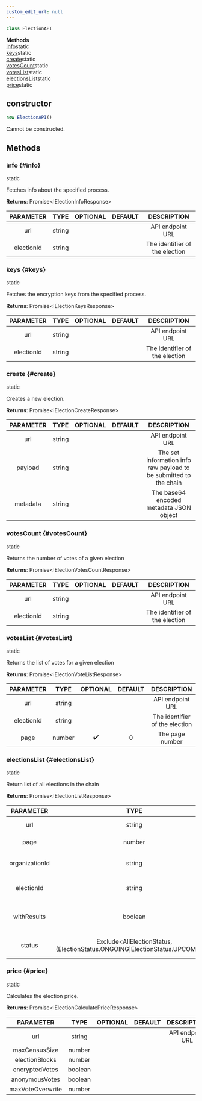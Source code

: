 ```yaml
---
custom_edit_url: null
---
```


```ts
class ElectionAPI
```

<div>

</div>

<div className="container">
  <div className="row mb-2"><div className="col col--12"><strong>Methods</strong></div></div>
  <div className="row"><div className="col col--12"><a href="#info">info</a><span className="badge badge--info margin-left--sm">static</span><br/><a href="#keys">keys</a><span className="badge badge--info margin-left--sm">static</span><br/><a href="#create">create</a><span className="badge badge--info margin-left--sm">static</span><br/><a href="#votesCount">votesCount</a><span className="badge badge--info margin-left--sm">static</span><br/><a href="#votesList">votesList</a><span className="badge badge--info margin-left--sm">static</span><br/><a href="#electionsList">electionsList</a><span className="badge badge--info margin-left--sm">static</span><br/><a href="#price">price</a><span className="badge badge--info margin-left--sm">static</span></div></div>
</div>

## constructor
```ts
new ElectionAPI()
```

<div>

</div>

Cannot be constructed.

## Methods
### info {#info}

<div>
  <span className="badge badge--info">static</span>
</div>

Fetches info about the specified process.

**Returns**: Promise&lt;IElectionInfoResponse&gt;

|PARAMETER|TYPE|OPTIONAL|DEFAULT|DESCRIPTION|
|:---:|:---:|:---:|:---:|:---:|
|url|string|||API endpoint URL|
|electionId|string|||The identifier of the election|

### keys {#keys}

<div>
  <span className="badge badge--info">static</span>
</div>

Fetches the encryption keys from the specified process.

**Returns**: Promise&lt;IElectionKeysResponse&gt;

|PARAMETER|TYPE|OPTIONAL|DEFAULT|DESCRIPTION|
|:---:|:---:|:---:|:---:|:---:|
|url|string|||API endpoint URL|
|electionId|string|||The identifier of the election|

### create {#create}

<div>
  <span className="badge badge--info">static</span>
</div>

Creates a new election.

**Returns**: Promise&lt;IElectionCreateResponse&gt;

|PARAMETER|TYPE|OPTIONAL|DEFAULT|DESCRIPTION|
|:---:|:---:|:---:|:---:|:---:|
|url|string|||API endpoint URL|
|payload|string|||The set information info raw payload to be submitted to the chain|
|metadata|string|||The base64 encoded metadata JSON object|

### votesCount {#votesCount}

<div>
  <span className="badge badge--info">static</span>
</div>

Returns the number of votes of a given election

**Returns**: Promise&lt;IElectionVotesCountResponse&gt;

|PARAMETER|TYPE|OPTIONAL|DEFAULT|DESCRIPTION|
|:---:|:---:|:---:|:---:|:---:|
|url|string|||API endpoint URL|
|electionId|string|||The identifier of the election|

### votesList {#votesList}

<div>
  <span className="badge badge--info">static</span>
</div>

Returns the list of votes for a given election

**Returns**: Promise&lt;IElectionVoteListResponse&gt;

|PARAMETER|TYPE|OPTIONAL|DEFAULT|DESCRIPTION|
|:---:|:---:|:---:|:---:|:---:|
|url|string|||API endpoint URL|
|electionId|string|||The identifier of the election|
|page|number|✔️|0|The page number|

### electionsList {#electionsList}

<div>
  <span className="badge badge--info">static</span>
</div>

Return list of all elections in the chain

**Returns**: Promise&lt;IElectionListResponse&gt;

|PARAMETER|TYPE|OPTIONAL|DEFAULT|DESCRIPTION|
|:---:|:---:|:---:|:---:|:---:|
|url|string|||API endpoint URL|
|page|number|✔️|0|The page number|
|organizationId|string|✔️|{}|Search by partial organizationId|
|electionId|string|||Search by partial electionId|
|withResults|boolean|||Return elections with results or live results|
|status|Exclude&lt;AllElectionStatus, (ElectionStatus.ONGOING\|ElectionStatus.UPCOMING)&gt;|||Search by election status|

### price {#price}

<div>
  <span className="badge badge--info">static</span>
</div>

Calculates the election price.

**Returns**: Promise&lt;IElectionCalculatePriceResponse&gt;

|PARAMETER|TYPE|OPTIONAL|DEFAULT|DESCRIPTION|
|:---:|:---:|:---:|:---:|:---:|
|url|string|||API endpoint URL|
|maxCensusSize|number||||
|electionBlocks|number||||
|encryptedVotes|boolean||||
|anonymousVotes|boolean||||
|maxVoteOverwrite|number||||

